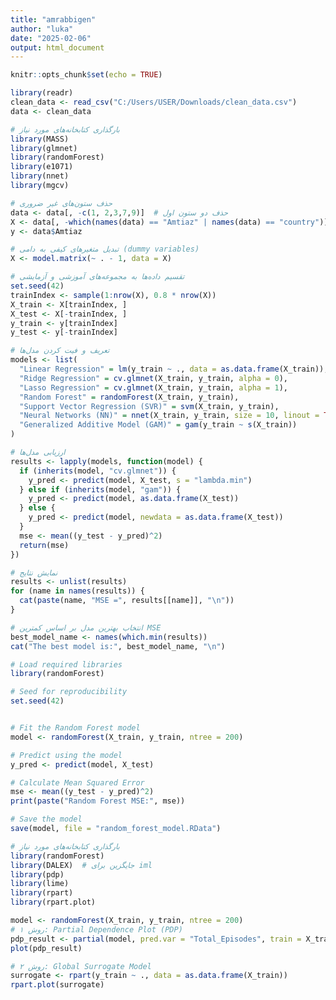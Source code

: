 ---
title: "amrabbigen"
author: "luka"
date: "2025-02-06"
output: html_document
---

```{r setup, include=FALSE}
knitr::opts_chunk$set(echo = TRUE)
```

```{r}
library(readr)
clean_data <- read_csv("C:/Users/USER/Downloads/clean_data.csv")
data <- clean_data
```


```{r}
# بارگذاری کتابخانه‌های مورد نیاز
library(MASS)
library(glmnet)
library(randomForest)
library(e1071)
library(nnet)
library(mgcv)

# حذف ستون‌های غیر ضروری
data <- data[, -c(1, 2,3,7,9)]  # حذف دو ستون اول
X <- data[, -which(names(data) == "Amtiaz" | names(data) == "country")]
y <- data$Amtiaz

# تبدیل متغیرهای کیفی به دامی (dummy variables)
X <- model.matrix(~ . - 1, data = X)

# تقسیم داده‌ها به مجموعه‌های آموزشی و آزمایشی
set.seed(42)
trainIndex <- sample(1:nrow(X), 0.8 * nrow(X))
X_train <- X[trainIndex, ]
X_test <- X[-trainIndex, ]
y_train <- y[trainIndex]
y_test <- y[-trainIndex]

# تعریف و فیت کردن مدل‌ها
models <- list(
  "Linear Regression" = lm(y_train ~ ., data = as.data.frame(X_train)),
  "Ridge Regression" = cv.glmnet(X_train, y_train, alpha = 0),
  "Lasso Regression" = cv.glmnet(X_train, y_train, alpha = 1),
  "Random Forest" = randomForest(X_train, y_train),
  "Support Vector Regression (SVR)" = svm(X_train, y_train),
  "Neural Networks (NN)" = nnet(X_train, y_train, size = 10, linout = TRUE, trace = FALSE),
  "Generalized Additive Model (GAM)" = gam(y_train ~ s(X_train))
)

# ارزیابی مدل‌ها
results <- lapply(models, function(model) {
  if (inherits(model, "cv.glmnet")) {
    y_pred <- predict(model, X_test, s = "lambda.min")
  } else if (inherits(model, "gam")) {
    y_pred <- predict(model, as.data.frame(X_test))
  } else {
    y_pred <- predict(model, newdata = as.data.frame(X_test))
  }
  mse <- mean((y_test - y_pred)^2)
  return(mse)
})

# نمایش نتایج
results <- unlist(results)
for (name in names(results)) {
  cat(paste(name, "MSE =", results[[name]], "\n"))
}

# انتخاب بهترین مدل بر اساس کمترین MSE
best_model_name <- names(which.min(results))
cat("The best model is:", best_model_name, "\n")

```

```{r}
# Load required libraries
library(randomForest)

# Seed for reproducibility
set.seed(42)


# Fit the Random Forest model
model <- randomForest(X_train, y_train, ntree = 200)

# Predict using the model
y_pred <- predict(model, X_test)

# Calculate Mean Squared Error
mse <- mean((y_test - y_pred)^2)
print(paste("Random Forest MSE:", mse))

# Save the model
save(model, file = "random_forest_model.RData")

```




```{r}
# بارگذاری کتابخانه‌های مورد نیاز
library(randomForest)
library(DALEX)  # جایگزین برای iml
library(pdp)
library(lime)
library(rpart)
library(rpart.plot)

model <- randomForest(X_train, y_train, ntree = 200)
# روش ۱: Partial Dependence Plot (PDP)
pdp_result <- partial(model, pred.var = "Total_Episodes", train = X_train)
plot(pdp_result)

# روش ۲: Global Surrogate Model
surrogate <- rpart(y_train ~ ., data = as.data.frame(X_train))
rpart.plot(surrogate)


```


